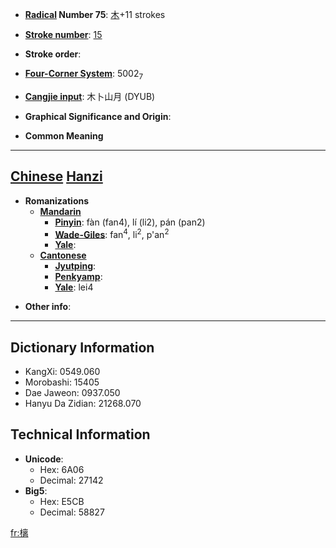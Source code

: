 * '''[[Wiktionary:Chinese radical index| Radical]] Number 75''': [[Wiktionary:Chinese radical index 木|木]]+11 strokes

* '''[[Wiktionary:Chinese total strokes index|Stroke number]]''': [[Wiktionary:Chinese total strokes index 15|15]]

* '''Stroke order''': 

* '''[[Wiktionary:Chinese four corner index|Four-Corner System]]''': 5002<sub>7</sub>

* '''[[Wiktionary:Chinese Cangjie index|Cangjie input]]''': 木卜山月 (DYUB)

* '''Graphical Significance and Origin''': 

* '''Common Meaning'''

----

== [[Chinese]] [[Hanzi]] ==

* '''Romanizations'''
** '''[[Mandarin]]'''
*** '''[[Pinyin]]''': fàn (fan4), lí (li2), pán (pan2)
*** '''[[Wade-Giles]]''': fan<sup>4</sup>, li<sup>2</sup>, p'an<sup>2</sup>
*** '''[[Yale]]''': 
** '''[[Cantonese]]'''
*** '''[[Jyutping]]''':
*** '''[[Penkyamp]]''': 
*** '''[[Yale]]''': lei4

* '''Other info''': 

----

== Dictionary Information ==

* KangXi: 0549.060
* Morobashi: 15405
* Dae Jaweon: 0937.050
* Hanyu Da Zidian: 21268.070

== Technical Information ==

* '''Unicode''':
** Hex: 6A06
** Decimal: 27142
* '''Big5''':
** Hex: E5CB
** Decimal: 58827

[[fr:樆]]